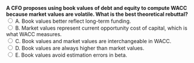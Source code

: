 ::: {.question-block}

<form onsubmit="event.preventDefault(); checkAnswer('module4_mcq_q79')" data-correct-answer="B">
  <strong style="display: block;">A CFO proposes using book values of debt and equity to compute WACC because market values are volatile. What is the best theoretical rebuttal?</strong>
<label><input type="radio" name="module4_mcq_q79" value="A"> A. Book values better reflect long-term funding.</label><br>
<label><input type="radio" name="module4_mcq_q79" value="B"> B. Market values represent current opportunity cost of capital, which is what WACC measures.</label><br>
<label><input type="radio" name="module4_mcq_q79" value="C"> C. Book values and market values are interchangeable in WACC.</label><br>
<label><input type="radio" name="module4_mcq_q79" value="D"> D. Book values are always higher than market values.</label><br>
<label><input type="radio" name="module4_mcq_q79" value="E"> E. Book values avoid estimation errors in beta.</label><br>
</form>

<div id="feedback-module4_mcq_q79" class="feedback" data-status="" style="display:none;">
✅ Correct: B. WACC is forward-looking. It should use market values to reflect current opportunity cost of capital, not historical book values.
</div>

:::

